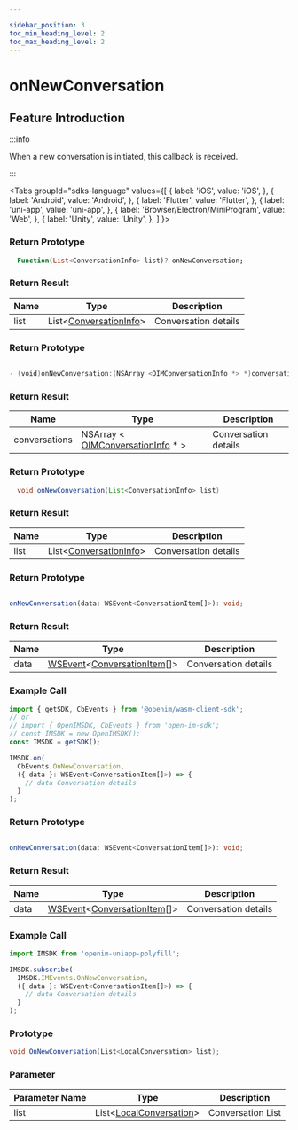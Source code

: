 ```yaml
---

sidebar_position: 3
toc_min_heading_level: 2
toc_max_heading_level: 2
---
```


# onNewConversation

## Feature Introduction

:::info

When a new conversation is initiated, this callback is received.

:::

<Tabs
groupId="sdks-language"
values={[
{ label: 'iOS', value: 'iOS', },
{ label: 'Android', value: 'Android', },
{ label: 'Flutter', value: 'Flutter', },
{ label: 'uni-app', value: 'uni-app', },
{ label: 'Browser/Electron/MiniProgram', value: 'Web', },
{ label: 'Unity', value: 'Unity', },
]
}>

<TabItem value="Flutter">

### Return Prototype

```dart showLineNumbers
  Function(List<ConversationInfo> list)? onNewConversation;
```

### Return Result

| Name | Type                                                                        | Description          |
| ---- | --------------------------------------------------------------------------- | -------------------- |
| list | List<[ConversationInfo](/class/conversation/conversationInfo.mdx)> | Conversation details |

</TabItem>

<TabItem value="iOS">

### Return Prototype

```swift showLineNumbers

- (void)onNewConversation:(NSArray <OIMConversationInfo *> *)conversations;

```

### Return Result

| Name          | Type                                                                                    | Description          |
| ------------- | --------------------------------------------------------------------------------------- | -------------------- |
| conversations | NSArray < [OIMConversationInfo](/class/conversation/conversationInfo.mdx) \* > | Conversation details |

</TabItem>

<TabItem value="Android">

### Return Prototype

```java showLineNumbers
  void onNewConversation(List<ConversationInfo> list)
```

### Return Result

| Name | Type                                                                        | Description          |
| ---- | --------------------------------------------------------------------------- | -------------------- |
| list | List<[ConversationInfo](/class/conversation/conversationInfo.mdx)> | Conversation details |


</TabItem>

<TabItem value="Web">

### Return Prototype

```ts showLineNumbers

onNewConversation(data: WSEvent<ConversationItem[]>): void;

```

### Return Result

| Name | Type                                                                                                             | Description          |
| ---- | ---------------------------------------------------------------------------------------------------------------- | -------------------- |
| data | [WSEvent](/class/response.mdx)<[ConversationItem](/class/conversation/conversationInfo.mdx)[]> | Conversation details |

### Example Call

```js showLineNumbers
import { getSDK, CbEvents } from '@openim/wasm-client-sdk';
// or
// import { OpenIMSDK, CbEvents } from 'open-im-sdk';
// const IMSDK = new OpenIMSDK();
const IMSDK = getSDK();

IMSDK.on(
  CbEvents.OnNewConversation,
  ({ data }: WSEvent<ConversationItem[]>) => {
    // data Conversation details
  }
);
```

</TabItem>

<TabItem value="uni-app">

### Return Prototype

```ts showLineNumbers

onNewConversation(data: WSEvent<ConversationItem[]>): void;

```

### Return Result

| Name | Type                                                                                                             | Description          |
| ---- | ---------------------------------------------------------------------------------------------------------------- | -------------------- |
| data | [WSEvent](/class/response.mdx)<[ConversationItem](/class/conversation/conversationInfo.mdx)[]> | Conversation details |

### Example Call

```js showLineNumbers
import IMSDK from 'openim-uniapp-polyfill';

IMSDK.subscribe(
  IMSDK.IMEvents.OnNewConversation,
  ({ data }: WSEvent<ConversationItem[]>) => {
    // data Conversation details
  }
);
```

</TabItem>

<TabItem value="Unity">

### Prototype

```C# showLineNumbers
void OnNewConversation(List<LocalConversation> list);
```

### Parameter 

| Parameter Name  | Type                                                                        | Description     |
| ---- | --------------------------------------------------------------------------- | -------- |
| list | List<[LocalConversation](/class/conversation/conversationInfo.mdx)> |  Conversation List |

</TabItem>

</Tabs>